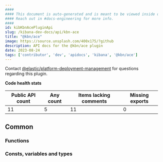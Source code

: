 ```yaml
---
####
#### This document is auto-generated and is meant to be viewed inside our experimental, new docs system.
#### Reach out in #docs-engineering for more info.
####
id: kibKbnAcePluginApi
slug: /kibana-dev-docs/api/kbn-ace
title: "@kbn/ace"
image: https://source.unsplash.com/400x175/?github
description: API docs for the @kbn/ace plugin
date: 2023-08-24
tags: ['contributor', 'dev', 'apidocs', 'kibana', '@kbn/ace']
---
```




Contact [@elastic/platform-deployment-management](https://github.com/orgs/elastic/teams/platform-deployment-management) for questions regarding this plugin.

**Code health stats**

| Public API count  | Any count | Items lacking comments | Missing exports |
|-------------------|-----------|------------------------|-----------------|
| 11 | 5 | 11 | 0 |

## Common

### Functions
<DocDefinitionList data={kbnAceObj.common.functions}/>

### Consts, variables and types
<DocDefinitionList data={kbnAceObj.common.misc}/>

